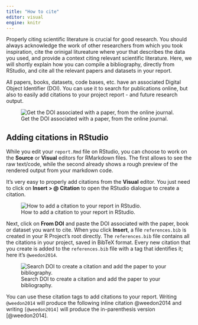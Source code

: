 ```yaml
---
title: "How to cite"
editor: visual
engine: knitr
---
```


Properly citing scientific literature is crucial for good research. You should always acknowledge the work of other researchers from which you took inspiration, cite the orinigal litureature where your that describes the data you used, and provide a context citing relevant scientific literature. Here, we will shortly explain how you can compile a bibliography, directly from RStudio, and cite all the relevant papers and datasets in your report.

All papers, books, datasets, code bases, etc. have an associated Digital Object Identifier (DOI). You can use it to search for publications online, but also to easily add citations to your project report - and future research output.

![Get the DOI associated with a paper, from the online journal.](images/paper_doi.png)

## Adding citations in RStudio

While you edit your `report.Rmd` file on RStudio, you can choose to work on the **Source** or **Visual** editors for RMarkdown files. The first allows to see the raw text/code, while the second already shows a rough preview of the rendered output from your markdown code.

It's very easy to properly add citations from the **Visual** editor. You just need to click on **Insert \> \@ Citation** to open the RStudio dialogue to create a citation.

![How to add a citation to your report in RStudio.](images/add_citation.png){fig-align="center"}

Next, click on **From DOI** and paste the DOI associated with the paper, book or dataset you want to cite. When you click **Insert**, a file `references.bib` is created in your R Project's root directly. The `references.bib` file contains all the citations in your project, saved in BibTeX format. Every new citation that you create is added to the `references.bib` file with a tag that identifies it; here it's `@weedon2014`.

![Search DOI to create a citation and add the paper to your bibliography.](images/search_doi.png)

You can use these citation tags to add citations to your report. Writing `@weedon2014` will produce the following inline citation @weedon2014 and writing `[@weedon2014]` will produce the in-parenthesis version [@weedon2014].
